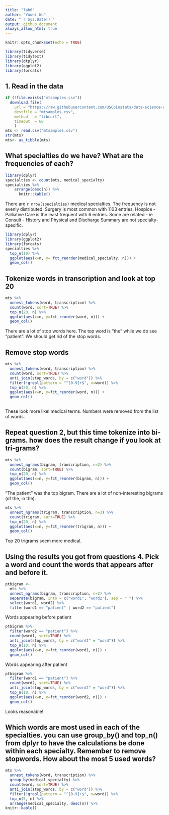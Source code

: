 ```yaml
---
title: "lab6"
author: "Yuwei Wu"
date: "`r Sys.Date()`"
output: github_document
always_allow_html: true
---
```


```r
knitr::opts_chunk$set(echo = TRUE)
```

```r
library(tidyverse)
library(tidytext)
library(dtplyr)
library(ggplot2)
library(forcats)
```

## 1. Read in the data
```r
if (!file.exists("mtsamples.csv"))
  download.file(
    url = "https://raw.githubusercontent.com/USCbiostats/data-science-data/master/00_mtsamples/mtsamples.csv",
    destfile = "mtsamples.csv",
    method   = "libcurl",
    timeout  = 60
    )
mts <- read.csv("mtsamples.csv")
str(mts)
mts<- as_tibble(mts)
```


## What specialties do we have? What are the frequencies of each?
```r
library(dplyr)
specialties <- count(mts, medical_specialty)
specialties %>%
    arrange(desc(n)) %>% 
      knitr::kable()
```
There are `r nrow(specialties)` medical specialties. The frequency is not evenly distributed. Surgery is most common with 1103 entries, Hospice - Palliative Care is the least frequent with 6 entries. Some are related - ie Consult - History and Physical and Discharge Summary are not specialty-specific. 
```r
library(dplyr)
library(ggplot2)
library(forcats)
specialties %>% 
  top_n(10) %>%
  ggplot(aes(x=n, y= fct_reorder(medical_specialty, n))) +
  geom_col()
```
## Tokenize words in transcription and look at top 20
```r
mts %>%
  unnest_tokens(word, transcription) %>%
  count(word, sort=TRUE) %>%
  top_n(20, n) %>%
  ggplot(aes(x=n, y=fct_reorder(word, n))) +
  geom_col()
```
There are a lot of stop words here. The top word is "the" while we do see "patient". We should get rid of the stop words.

## Remove stop words
```r
mts %>%
  unnest_tokens(word, transcription) %>%
  count(word, sort=TRUE) %>%
  anti_join(stop_words, by = c("word")) %>%
  filter(!grepl(pattern = "^[0-9]+$", x=word)) %>%
  top_n(20, n) %>%
  ggplot(aes(x=n, y=fct_reorder(word, n))) +
  geom_col()
  
```
These look more likel medical terms. Numbers were removed from the list of words.

## Repeat question 2, but this time tokenize into bi-grams. how does the result change if you look at tri-grams?
```r
mts %>%
  unnest_ngrams(bigram, transcription, n=2) %>%
  count(bigram, sort=TRUE) %>%
  top_n(20, n) %>%
  ggplot(aes(x=n, y=fct_reorder(bigram, n))) +
  geom_col()
```
"The patient" was the top bigram. There are a lot of non-interesting bigrams (of the, in the).

```r
mts %>%
  unnest_ngrams(trigram, transcription, n=3) %>%
  count(trigram, sort=TRUE) %>%
  top_n(20, n) %>%
  ggplot(aes(x=n, y=fct_reorder(trigram, n))) +
  geom_col()
```
Top 20 trigrams seem more medical.

## Using the results you got from questions 4. Pick a word and count the words that appears after and before it.
```r
ptbigram <- 
  mts %>%
  unnest_ngrams(bigram, transcription, n=2) %>%
  separate(bigram, into = c("word1", "word2"), sep = " ") %>%
  select(word1, word2) %>%
  filter(word1 == "patient" | word2 == "patient")
```

Words appearing before patient
```r
ptbigram %>%
  filter(word2 == "patient") %>%
  count(word1, sort=TRUE) %>%
  anti_join(stop_words, by = c("word1" = "word")) %>%
  top_n(10, n) %>%
  ggplot(aes(x=n, y=fct_reorder(word1, n))) +
  geom_col()
```
Words appearing after patient
```r
ptbigram %>%
  filter(word1 == "patient") %>%
  count(word2, sort=TRUE) %>%
  anti_join(stop_words, by = c("word2" = "word")) %>%
  top_n(10, n) %>%
  ggplot(aes(x=n, y=fct_reorder(word2, n))) +
  geom_col()
```
Looks reasonable!

## Which words are most used in each of the specialties. you can use group_by() and top_n() from dplyr to have the calculations be done within each specialty. Remember to remove stopwords. How about the most 5 used words?
```r
mts %>%
  unnest_tokens(word, transcription) %>%
  group_by(medical_specialty) %>%
  count(word, sort=TRUE) %>%
  anti_join(stop_words, by = c("word")) %>%
  filter(!grepl(pattern = "^[0-9]+$", x=word)) %>%
  top_n(5, n) %>%
  arrange(medical_specialty, desc(n)) %>%
knitr::kable()
```


